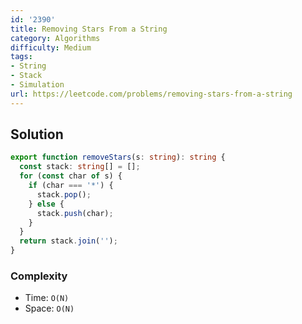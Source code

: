 ```yaml
---
id: '2390'
title: Removing Stars From a String
category: Algorithms
difficulty: Medium
tags:
- String
- Stack
- Simulation
url: https://leetcode.com/problems/removing-stars-from-a-string
---
```


## Solution

```typescript filename="solution.ts" copy
export function removeStars(s: string): string {
  const stack: string[] = [];
  for (const char of s) {
    if (char === '*') {
      stack.pop();
    } else {
      stack.push(char);
    }
  }
  return stack.join('');
}
```

### Complexity

- Time: `O(N)`
- Space: `O(N)`

